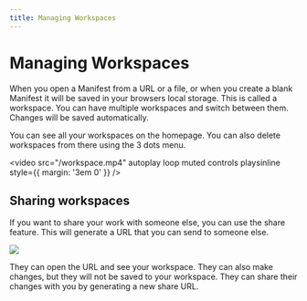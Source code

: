 ```yaml
---
title: Managing Workspaces
---
```


# Managing Workspaces

When you open a Manifest from a URL or a file, or when you create a blank Manifest it will be saved in your browsers local storage. This is called a workspace. You can have multiple workspaces and switch between them. Changes will be saved automatically.

You can see all your workspaces on the homepage. You can also delete workspaces from there using the 3 dots menu.

<video src="/workspace.mp4" autoplay loop muted controls playsinline style={{ margin: '3em 0' }} />

## Sharing workspaces

If you want to share your work with someone else, you can use the share feature. This will generate a URL that you can send to someone else.


![](../img/share.jpg)


They can open the URL and see your workspace. They can also make changes, but they will not be saved to your workspace. They can share their changes with you by generating a new share URL.
